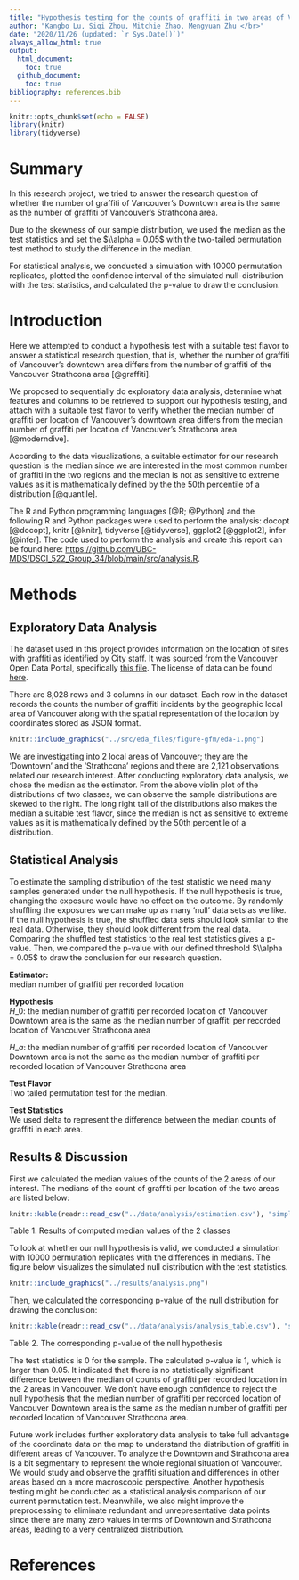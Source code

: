 ```yaml
---
title: "Hypothesis testing for the counts of graffiti in two areas of Vancouver"
author: "Kangbo Lu, Siqi Zhou, Mitchie Zhao, Mengyuan Zhu </br>"
date: "2020/11/26 (updated: `r Sys.Date()`)"
always_allow_html: true
output: 
  html_document:
    toc: true
  github_document:
    toc: true
bibliography: references.bib
---
```


```r
knitr::opts_chunk$set(echo = FALSE)
library(knitr)
library(tidyverse)
```

# Summary

In this research project, we tried to answer the research question of whether the number of graffiti of Vancouver's Downtown area is the same as the number of graffiti of Vancouver's Strathcona area.

Due to the skewness of our sample distribution, we used the median as the test statistics and set the $\\alpha = 0.05$ with the two-tailed permutation test method to study the difference in the median.

For statistical analysis, we conducted a simulation with 10000 permutation replicates, plotted the confidence interval of the simulated null-distribution with the test statistics, and calculated the p-value to draw the conclusion.

# Introduction

Here we attempted to conduct a hypothesis test with a suitable test flavor to answer a statistical research question, that is, whether the number of graffiti of Vancouver's downtown area differs from the number of graffiti of the Vancouver Strathcona area [@graffiti].

We proposed to sequentially do exploratory data analysis, determine what features and columns to be retrieved to support our hypothesis testing, and attach with a suitable test flavor to verify whether the median number of graffiti per location of Vancouver's downtown area differs from the median number of graffiti per location of Vancouver's Strathcona area [@moderndive].

According to the data visualizations, a suitable estimator for our research question is the median since we are interested in the most common number of graffiti in the two regions and the median is not as sensitive to extreme values as it is mathematically defined by the the 50th percentile of a distribution [@quantile].

The R and Python programming languages [@R; @Python] and the following R and Python packages were used to perform the analysis: docopt [@docopt], knitr [@knitr], tidyverse [@tidyverse], ggplot2 [@ggplot2], infer [@infer]. The code used to perform the analysis and create this report can be found here: <https://github.com/UBC-MDS/DSCI_522_Group_34/blob/main/src/analysis.R>.

# Methods

## Exploratory Data Analysis

The dataset used in this project provides information on the location of sites with graffiti as identified by City staff. It was sourced from the Vancouver Open Data Portal, specifically [this file](https://opendata.vancouver.ca/explore/dataset/graffiti/information). The license of data can be found [here](https://opendata.vancouver.ca/pages/home/).

There are 8,028 rows and 3 columns in our dataset. Each row in the dataset records the counts the number of graffiti incidents by the geographic local area of Vancouver along with the spatial representation of the location by coordinates stored as JSON format.

```r
knitr::include_graphics("../src/eda_files/figure-gfm/eda-1.png")
```

We are investigating into 2 local areas of Vancouver; they are the 'Downtown' and the 'Strathcona' regions and there are 2,121 observations related our research interest. After conducting exploratory data analysis, we chose the median as the estimator. From the above violin plot of the distributions of two classes, we can observe the sample distributions are skewed to the right. The long right tail of the distributions also makes the median a suitable test flavor, since the median is not as sensitive to extreme values as it is mathematically defined by the 50th percentile of a distribution.

## Statistical Analysis

To estimate the sampling distribution of the test statistic we need many samples generated under the null hypothesis. If the null hypothesis is true, changing the exposure would have no effect on the outcome. By randomly shuffling the exposures we can make up as many 'null' data sets as we like. If the null hypothesis is true, the shuffled data sets should look similar to the real data. Otherwise, they should look different from the real data. Comparing the shuffled test statistics to the real test statistics gives a p-value. Then, we compared the p-value with our defined threshold $\\alpha = 0.05$ to draw the conclusion for our research question.

**Estimator:**  
median number of graffiti per recorded location

**Hypothesis**  
$H\_0$: the median number of graffiti per recorded location of Vancouver Downtown area is the same as the median number of graffiti per recorded location of Vancouver Strathcona area

$H\_a$: the median number of graffiti per recorded location of Vancouver Downtown area is not the same as the median number of graffiti per recorded location of Vancouver Strathcona area

**Test Flavor**  
Two tailed permutation test for the median.

**Test Statistics**  
We used delta to represent the difference between the median counts of graffiti in each area.

## Results & Discussion

First we calculated the median values of the counts of the 2 areas of our interest. The medians of the count of graffiti per location of the two areas are listed below:

```r
knitr::kable(readr::read_csv("../data/analysis/estimation.csv"), "simple") 
```

Table 1. Results of computed median values of the 2 classes


To look at whether our null hypothesis is valid, we conducted a simulation with 10000 permutation replicates with the differences in medians. The figure below visualizes the simulated null distribution with the test statistics.

```r
knitr::include_graphics("../results/analysis.png")
```

Then, we calculated the corresponding p-value of the null distribution for drawing the conclusion:

```r
knitr::kable(readr::read_csv("../data/analysis/analysis_table.csv"), "simple") 
```

Table 2. The corresponding p-value of the null hypothesis


The test statistics is 0 for the sample. The calculated p-value is 1, which is larger than 0.05. It indicated that there is no statistically significant difference between the median of counts of graffiti per recorded location in the 2 areas in Vancouver. We don't have enough confidence to reject the null hypothesis that the median number of graffiti per recorded location of Vancouver Downtown area is the same as the median number of graffiti per recorded location of Vancouver Strathcona area.

Future work includes further exploratory data analysis to take full advantage of the coordinate data on the map to understand the distribution of graffiti in different areas of Vancouver. To analyze the Downtown and Strathcona area is a bit segmentary to represent the whole regional situation of Vancouver. We would study and observe the graffiti situation and differences in other areas based on a more macroscopic perspective. Another hypothesis testing might be conducted as a statistical analysis comparison of our current permutation test. Meanwhile, we also might improve the preprocessing to eliminate redundant and unrepresentative data points since there are many zero values in terms of Downtown and Strathcona areas, leading to a very centralized distribution.

# References
